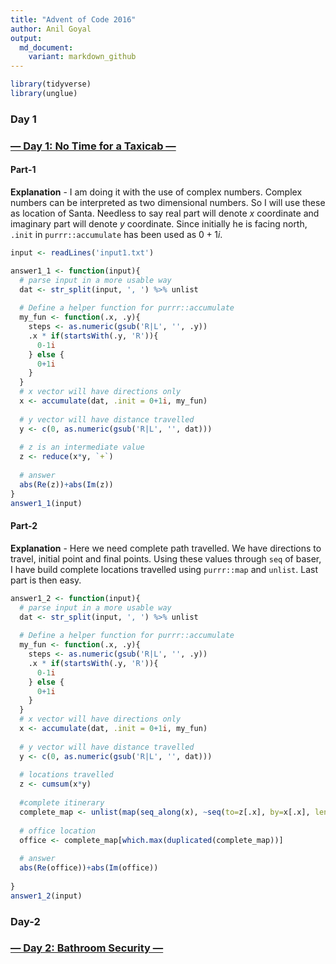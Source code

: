 ```yaml
---
title: "Advent of Code 2016"
author: Anil Goyal
output:
  md_document:
    variant: markdown_github
---
```


```r
library(tidyverse)
library(unglue)
```

### Day 1
### [--- Day 1: No Time for a Taxicab ---](https://adventofcode.com/2016/day/1)

#### Part-1
**Explanation** - I am doing it with the use of complex numbers.  Complex numbers can be interpreted as two dimensional numbers.  So I will use these as location of Santa. Needless to say real part will denote $x$ coordinate and imaginary part will denote $y$ coordinate.  Since initially he is facing north, `.init` in `purrr::accumulate` has been used as $0+1i$.
```r
input <- readLines('input1.txt')

answer1_1 <- function(input){
  # parse input in a more usable way
  dat <- str_split(input, ', ') %>% unlist
  
  # Define a helper function for purrr::accumulate
  my_fun <- function(.x, .y){
    steps <- as.numeric(gsub('R|L', '', .y))
    .x * if(startsWith(.y, 'R')){
      0-1i 
    } else {
      0+1i 
    }
  }
  # x vector will have directions only
  x <- accumulate(dat, .init = 0+1i, my_fun)
  
  # y vector will have distance travelled
  y <- c(0, as.numeric(gsub('R|L', '', dat)))
  
  # z is an intermediate value
  z <- reduce(x*y, `+`)
  
  # answer
  abs(Re(z))+abs(Im(z))
}
answer1_1(input)
```

#### Part-2
**Explanation** - Here we need complete path travelled.  We have directions to travel, initial point and final points.  Using these values through `seq` of baser, I have build complete locations travelled using `purrr::map` and `unlist`.  Last part is then easy.
```r
answer1_2 <- function(input){
  # parse input in a more usable way
  dat <- str_split(input, ', ') %>% unlist
  
  # Define a helper function for purrr::accumulate
  my_fun <- function(.x, .y){
    steps <- as.numeric(gsub('R|L', '', .y))
    .x * if(startsWith(.y, 'R')){
      0-1i 
    } else {
      0+1i 
    }
  }
  # x vector will have directions only
  x <- accumulate(dat, .init = 0+1i, my_fun)
  
  # y vector will have distance travelled
  y <- c(0, as.numeric(gsub('R|L', '', dat)))
  
  # locations travelled
  z <- cumsum(x*y)
  
  #complete itinerary
  complete_map <- unlist(map(seq_along(x), ~seq(to=z[.x], by=x[.x], length.out=y[.x])))
  
  # office location
  office <- complete_map[which.max(duplicated(complete_map))]
  
  # answer
  abs(Re(office))+abs(Im(office))
  
}
answer1_2(input)
```

### Day-2
### [--- Day 2: Bathroom Security ---](https://adventofcode.com/2016/day/2)